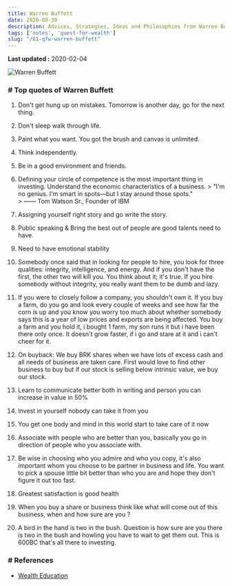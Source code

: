 ```yaml
---
title: Warren Buffett
date: 2020-09-30
description: Advices, Strategies, Ideas and Philosophies from Warren Buffett
tags: ['notes', 'quest-for-wealth']
slug: "/61-qfw-warren-buffett"
---
```


**Last updated :** 2020-02-04

![Warren Buffett](./warren-buffett.png)

### # Top quotes of Warren Buffett

  1. Don't get hung up on mistakes. Tomorrow is another day, go for the next thing. 
  1. Don't sleep walk through life. 
  1. Paint what you want. You got the brush and canvas is unlimited. 
  1. Think independently.  
  1. Be in a good environment and friends. 
  1. Defining your circle of competence is the most important thing in investing. Understand the economic characteristics of a business. 
    > "I'm no genius. I'm smart in spots—but I stay around those spots."      
    > —— Tom Watson Sr., Founder of IBM
  1. Assigning yourself right story and go write the story. 
  1. Public speaking & Bring the best out of people are good talents need to have. 
  1. Need to have emotional stability
  1. Somebody once said that in looking for people to hire, you look for three qualities: integrity, intelligence, and energy. And if you don't have the first, the other two will kill you. You think about it; it's true. If you hire somebody without integrity, you really want them to be dumb and lazy.
  1. If you were to closely follow a company, you shouldn't own it. If you buy a farm, do you go and look every couple of weeks and see how far the corn is up and you know you worry too much about whether somebody says this is a year of low prices and exports are being affected. You buy a farm and you hold it, i bought 1 farm, my son runs it but i have been there only once. It doesn't grow faster, if i go and stare at it and i can't cheer for it. 
  1. On buyback: We buy BRK shares when we have lots of excess cash and all needs of business are taken care. First would love to find other business to buy but if our stock is selling below intrinsic value, we buy our stock. 

  1. Learn to communicate better both in writing and person you can increase in value in 50% 
  1. Invest in yourself nobody can take it from you
  1. You get one body and mind in this world start to take care of it now
  1. Associate with people who are better than you, basically you go in direction of people who you associate with. 
  1. Be wise in choosing who you admire and who you copy, it's also important whom you choose to be partner in business and life. You want to pick a spouse little bit better than who you are and hope they don't figure it out too fast. 
  1. Greatest satisfaction is good health
  1. When you buy a share or business think like what will come out of this business,  when and how sure are you ? 
  1. A bird in the hand is two in the bush. Question is how sure are you there is two in the bush and howling you have to wait to get them out. This is 600BC that's all there to investing. 


### # References
* [Wealth Education](../40-wealth-education)